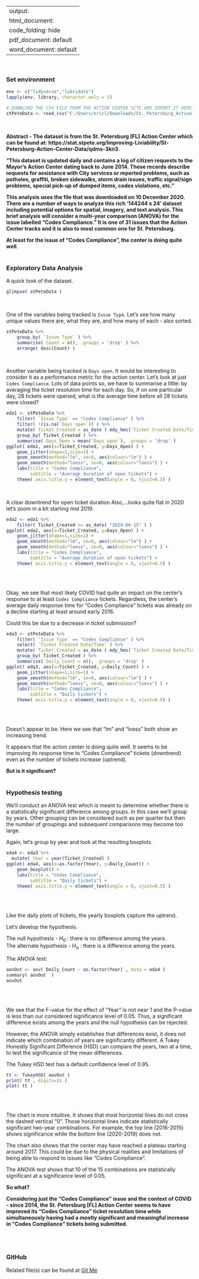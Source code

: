 
---
output:
  html_document:
    code_folding: hide
  pdf_document: default
  word_document: default
---
<br>

### Set environment
```r
env <- c("tidyverse","lubridate")
lapply(env, library, character.only = 1)

```

```r
# DOWNLOAD THE CSV FILE FROM THE ACTION CENTER SITE AND IMPORT IT HERE.
stPeteData <- read_csv("C:/Users/ericl/Downloads/St._Petersburg_Action_Center_Data.csv")
```
<br>

**Abstract - The dataset is from the St. Petersburg [FL] Action Center which 
can be found at: 
https://stat.stpete.org/Improving-Liviability/St-Petersburg-Action-Center-Data/qdms-3kn3.**  

**"This dataset is updated daily and contains a log of citizen requests to the
Mayor's Action Center dating back to June 2014. These records describe 
requests for assistance with City services or reported problems, such as 
potholes, graffiti, broken sidewalks, storm drain issues, traffic 
signal/sign problems, special pick-up of dumped items, 
codes violations, etc."**  

**This analysis uses the file that was downloaded on 10 December 2020. There 
are a number of ways to analyze this rich '144244 x 24' dataset
including potential options for spatial, imagery, and text analysis.
This brief analysis will consider a multi-year comparison (ANOVA) for the 
issue labelled "Codes Compliance." It is one of 31 issues that 
the Action Center tracks and
it is also to most common one for St. Petersburg.**  

**At least for the issue of
"Codes Compliance", the center is doing quite well.**
<br><br>

### Exploratory Data Analysis  

A quick look of the dataset.

```r
glimpse( stPeteData )
```
<br>

One of the variables being tracked is `Issue Type`. Let's see how many
unique values there are, what they are, and how many of each - also sorted.
```r
stPeteData %>%
    group_by( `Issue Type` ) %>%
    summarise( Count = n(), .groups = 'drop' ) %>%
    arrange( desc(Count) )
```
<br>

Another variable being tracked is `Days open`. It would be interesting to
consider it as a performance metric for the action center. Let's look at just 
`Codes Compliance`. Lots of data points so, we have to summarise a 
little: by averaging the ticket resolution time for each day. So, if on one 
particular day, 28 tickets were opened, what is the average time before all
28 tickets were closed?
```r
eda1 <- stPeteData %>%
    filter( `Issue Type` == "Codes Compliance" ) %>%
    filter( !(is.na(`Days open`)) ) %>%
    mutate( Ticket_Created = as_date ( mdy_hms(`Ticket Created Date/Time`) ) ) %>%
    group_by( Ticket_Created ) %>%
    summarise( Days_Open = mean(`Days open`), .groups = 'drop' )
ggplot( eda1, aes(x=Ticket_Created, y=Days_Open) ) +
    geom_jitter(shape=1,size=1) +
    geom_smooth(method="lm", se=0, aes(colour="lm") ) +
    geom_smooth(method="loess", se=0, aes(colour="loess") ) +
    labs(title = "Codes Compliance",
         subtitle = "Average duration of open tickets") +
    theme( axis.title.y = element_text(angle = 0, vjust=0.5) )
```
<br>

A clear downtrend for open ticket duration Also,...looks quite flat in 2020
let's zoom in a bit starting mid 2019.
```r
eda2 <- eda1 %>%
    filter( Ticket_Created >= as_date( "2019-06-15" ) )
ggplot( eda2, aes(x=Ticket_Created, y=Days_Open) ) +
    geom_jitter(shape=1,size=1) +
    geom_smooth(method="lm", se=0, aes(colour="lm") ) +
    geom_smooth(method="loess", se=0, aes(colour="loess") ) +
    labs(title = "Codes Compliance",
         subtitle = "Average duration of open tickets") +
    theme( axis.title.y = element_text(angle = 0, vjust=0.5) )
```
<br><br>

Okay, we see that most likely COVID had quite an impact on the center's
response to at least `Codes Compliance` tickets. Regardless, the center's 
average daily response time for "Codes Compliance" tickets was already
on a decline starting at least around early 2016.  

Could this be due to a decrease in ticket submission?

```r
eda3 <- stPeteData %>%
    filter( `Issue Type` == "Codes Compliance" ) %>%
    select( `Ticket Created Date/Time` ) %>%
    mutate( Ticket_Created = as_date ( mdy_hms(`Ticket Created Date/Time`) ) ) %>%
    group_by( Ticket_Created ) %>%
    summarise( Daily_Count = n(), .groups = 'drop' )
ggplot( eda3, aes(x=Ticket_Created, y=Daily_Count) ) +
    geom_jitter(shape=1,size=1) +
    geom_smooth(method="lm", se=0, aes(colour="lm") ) +
    geom_smooth(method="loess", se=0, aes(colour="loess") ) +
    labs(title = "Codes Compliance",
         subtitle = "Daily tickets") +
    theme( axis.title.y = element_text(angle = 0, vjust=0.5) )
```
<br><br>

Doesn't appear to be. Here we see that "lm" and "loess" both 
show an increasing trend.  

It appears that the action center is doing quite well. It seems to be
improving its response time to "Codes Compliance" tickets (downtrend) even as
the number of tickets increase (uptrend).  

**But is it significant?**  
<br>

### Hypothesis testing

We'll conduct an ANOVA test which is meant to determine whether there is a 
statistically significant difference among groups. In this case we'll group
by years. Other grouping can be considered such as per quarter but then the
number of groupings and subsequent comparisons may become too large.  

Again, let's group by year and look at the resulting boxplots.

```r
eda4 <- eda3 %>%
  mutate( Year = year(Ticket_Created) )
ggplot( eda4, aes(x=as.factor(Year), y=Daily_Count)) +
    geom_boxplot() +
    labs(title = "Codes Compliance",
         subtitle = "Daily tickets") +
    theme( axis.title.y = element_text(angle = 0, vjust=0.5) )
```
<br><br>

Like the daily plots of tickets, the yearly boxplots capture the uptrend.  

Let's develop the hypothesis.  

The null hypothesis - $H_{0}$ : there is no difference among the years.  
The alternate hypothesis - $H_{a}$ : there is a difference among the years.  

The ANOVA test:

```r
aovOut <- aov( Daily_Count ~ as.factor(Year) , data = eda4 )
summary( aovOut  )
aovOut
```
<br><br>

We see that the F-value for the effect of "Year" is not near 1 and the P-value
is less than our considered significance level of 0.05. Thus, a
significant difference exists among the years and the null hypothesis
can be rejected. 

However, the ANOVA simply establishes that differences exist, it does not 
indicate which combination of years are significantly different. A Tukey 
Honestly 
Significant Difference (HSD) can compare the years, 
two at a time, to test the significance of the mean differences.

The Tukey HSD test has a default confidence level of 0.95. 

```r
tt <- TukeyHSD( aovOut )
print( tt , digits=11 )
plot( tt )
```
<br><br>

The chart is more intuitive. It shows that most horizontal lines do not cross 
the dashed vertical "0". 
Those horizontal lines indicate statistically significant two-year 
combinations. For example,
the top line (2016-2015) shows significance while the bottom line (2020-2019)
does not.  

The chart also shows that the center may have reached a plateau starting
around 2017. This could be due to the physical realities and
limitations of being able to respond to issues like "Codes Compliance".

The ANOVA test shows that 10 of the 15 combinations are statistically 
significant at a significance level of 0.05.
<br>

**So what?**

**Considering just the "Codes Compliance" issue and the context of COVID -
since 2014, 
the St. Petersburg [FL] Action Center seems to have improved its 
"Codes Compliance" 
ticket resolution time while simultaneously having had a mostly significant
and meaningful increase in 
"Codes Compliance" tickets being submitted.**

<br><br>


### GitHub
Related file(s) can be found at <a href="https://github.com/eltownes/USF-LIS4273/tree/master/Module%2013">Git Me</a>
<br><br>

